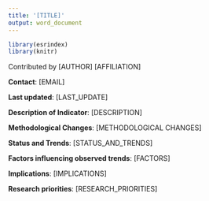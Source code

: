 ```yaml
---
title: '[TITLE]'
output: word_document
---
```


```r
library(esrindex)
library(knitr)
```

Contributed by [AUTHOR]
[AFFILIATION] 

**Contact**: [EMAIL]

**Last updated**: [LAST_UPDATE]

**Description of Indicator**: [DESCRIPTION]

**Methodological Changes**: [METHODOLOGICAL CHANGES]

**Status and Trends**: [STATUS_AND_TRENDS]

**Factors influencing observed trends**: [FACTORS]

**Implications**: [IMPLICATIONS]

**Research priorities**: [RESEARCH_PRIORITIES]
